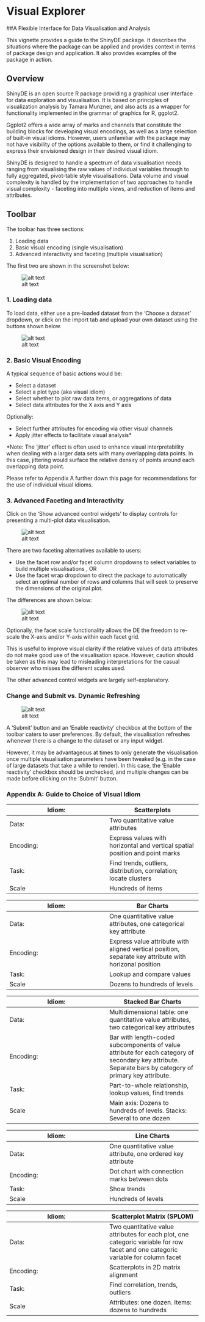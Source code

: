 # Visual Explorer
##A Flexible Interface for Data Visualisation and Analysis

This vignette provides a guide to the ShinyDE package. It describes the situations where the package can be applied and provides context in terms of package design and application. It also provides examples of the package in action.  

## Overview
ShinyDE is an open source R package providing a graphical user interface for data exploration and visualisation. It is based on principles of visualization analysis by Tamara Munzner, and also acts as a wrapper for functionality implemented in the grammar of graphics for R, ggplot2.

Ggplot2 offers a wide array of marks and channels that constitute the building blocks for developing visual encodings, as well as a large selection of built-in visual idioms. However, users unfamiliar with the package may not have visibility of the options available to them, or find it challenging to express their envisioned design in their desired visual idiom.
 
ShinyDE is designed to handle a spectrum of data visualisation needs ranging from visualising the raw values of individual variables through to fully aggregated, pivot-table style visualisations. Data volume and visual complexity is handled by the implementation of two approaches to handle visual complexity - faceting into multiple views, and reduction of items and attributes.

## Toolbar

The toolbar has three sections:

1. Loading data
2. Basic visual encoding (single visualisation)
3. Advanced interactivity and faceting (multiple visualisation)

The first two are shown in the screenshot below:

![alt text](2_DE_Toolbar_Basic.png "Optional")

### 1. Loading data

To load data, either use a pre-loaded dataset from the 'Choose a dataset' dropdown, or click on the import tab and upload your own dataset using the buttons shown below.

![alt text](3_DE_Toolbar_Loaddata.png "Optional")

### 2. Basic Visual Encoding

A typical sequence of basic actions would be:

* Select a dataset
* Select a plot type (aka visual idiom)
* Select whether to plot raw data items, or aggregations of data
* Select data attributes for the X axis and Y axis

Optionally: 

* Select further attributes for encoding via other visual channels
* Apply jitter effects to facilitate visual analysis*

*Note: The 'jitter' effect is often used to enhance visual interpretability when dealing with a larger data sets with many overlapping data points. In this case, jittering would surface the relative densiry of points around each overlapping data point.

Please refer to Appendix A further down this page for recommendations for the use of individual visual idioms.

### 3. Advanced Faceting and Interactivity

Click on the 'Show advanced control widgets' to display controls for presenting a multi-plot data visualisation. 

![alt text](2_DE_Toolbar_Advanced.png "Optional")

There are two faceting alternatives available to users:

* Use the facet row and/or facet column dropdowns to select variables to build multiple visualisations , OR 
* Use the facet wrap dropdown to direct the package to automatically select an optimal number of rows and columns that will seek to preserve the dimensions of the original plot.

The differences are shown below:

![alt text](4_Facet_Options.png "Optional")

Optionally, the facet scale functionality allows the DE the freedom to re-scale the X-axis and/or Y-axis within each facet grid.

This is useful to improve visual clarity if the relative values of data attributes do not make good use of the visualisation space. However, caution should be taken as this may lead to misleading interpretations for the casual observer who misses the different scales used.

The other advanced control widgets are largely self-explanatory.

### Change and Submit vs. Dynamic Refreshing

![alt text](5_DE_Submit.png "Optional")

A 'Submit' button and an 'Enable reactivity' checkbox at the bottom of the toolbar caters to user preferences. By default, the visualisation refreshes whenever there is a change to the dataset or any input widget. 

However, it may be advantageous at times to only generate the visualisation once multiple visualisation parameters have been tweaked (e.g. in the case of large datasets that take a while to render). In this case, the 'Enable reactivity' checkbox should be unchecked, and multiple changes can be made before clicking on the 'Submit' button.

### Appendix A: Guide to Choice of Visual Idiom


Idiom:         | Scatterplots
-------------  | ------------ 
Data:          | Two quantitative value attributes   
Encoding:      | Express values with horizontal and vertical spatial position and point marks
Task:          | Find trends, outliers, distribution, correlation; locate clusters
Scale          | Hundreds of items



Idiom:         | Bar Charts
-------------  | ------------ 
Data:          | One quantitative value attributes, one categorical key attribute
Encoding:      | Express value attribute with aligned vertical position, separate key attribute with horizonal position
Task:          | Lookup and compare values
Scale          | Dozens to hundreds of levels


Idiom:         | Stacked Bar Charts
-------------  | ------------ 
Data:          | Multidimensional table: one quantitative value attributes, two categorical key attributes
Encoding:      | Bar with length-coded subcomponents of value attribute for each category of secondary key attribute. Separate bars by category of primary key attribute.
Task:          | Part-to-whole relationship, lookup values, find trends
Scale          | Main axis: Dozens to hundreds of levels. Stacks: Several to one dozen 


Idiom:         | Line Charts
-------------  | ------------ 
Data:          | One quantitative value attribute, one ordered key attribute
Encoding:      | Dot chart with connection marks between dots 
Task:          | Show trends
Scale          | Hundreds of levels


Idiom:         | Scatterplot Matrix (SPLOM)
-------------  | ------------ 
Data:          | Two quantitative value attributes for each plot, one categoric variable for row facet and one categoric variable for column facet
Encoding:      | Scatterplots in 2D matrix alignment
Task:          | Find correlation, trends, outliers
Scale          | Attributes: one dozen. Items: dozens to hundreds


